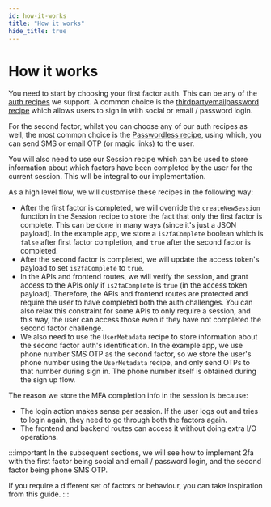 ```yaml
---
id: how-it-works
title: "How it works"
hide_title: true
---
```


# How it works

You need to start by choosing your first factor auth. This can be any of the [auth recipes](https://supertokens.com/docs/guides) we support. A common choice is the [thirdpartyemailpassword recipe](https://supertokens.com/docs/thirdpartyemailpassword/introduction) which allows users to sign in with social or email / password login.

For the second factor, whilst you can choose any of our auth recipes as well, the most common choice is the [Passwordless recipe](https://supertokens.com/docs/passwordless/introduction), using which, you can send SMS or email OTP (or magic links) to the user.

You will also need to use our Session recipe which can be used to store information about which factors have been completed by the user for the current session. This will be integral to our implementation.

As a high level flow, we will customise these recipes in the following way:
- After the first factor is completed, we will override the `createNewSession` function in the Session recipe to store the fact that only the first factor is complete. This can be done in many ways (since it's just a JSON payload). In the example app, we store a `is2faComplete` boolean which is `false` after first factor completion, and `true` after the second factor is completed.
- After the second factor is completed, we will update the access token's payload to set `is2faComplete` to `true`.
- In the APIs and frontend routes, we will verify the session, and grant access to the APIs only if `is2faComplete` is `true` (in the access token payload). Therefore, the APIs and frontend routes are protected and require the user to have completed both the auth challenges. You can also relax this constraint for some APIs to only require a session, and this way, the user can access those even if they have not completed the second factor challenge.
- We also need to use the `UserMetadata` recipe to store information about the second factor auth's identification. In the example app, we use phone number SMS OTP as the second factor, so we store the user's phone number using the `UserMetadata` recipe, and only send OTPs to that number during sign in. The phone number itself is obtained during the sign up flow.

The reason we store the MFA completion info in the session is because:
- The login action makes sense per session. If the user logs out and tries to login again, they need to go through both the factors again.
- The frontend and backend routes can access it without doing extra I/O operations.

:::important
In the subsequent sections, we will see how to implement 2fa with the first factor being social and email / password login, and the second factor being phone SMS OTP.

If you require a different set of factors or behaviour, you can take inspiration from this guide.
:::
